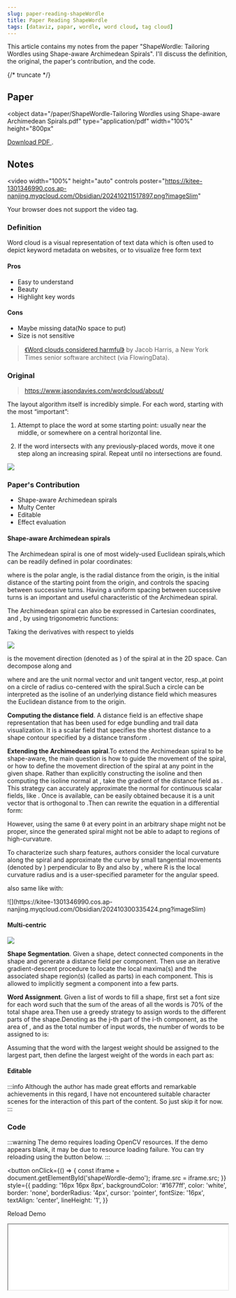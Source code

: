 ```yaml
---
slug: paper-reading-shapeWordle
title: Paper Reading ShapeWordle
tags: [dataviz, papar, wordle, word cloud, tag cloud]
---
```



This article contains my notes from the paper "ShapeWordle: Tailoring Wordles using Shape-aware Archimedean Spirals". I'll discuss the definition, the original, the paper's contribution, and the code.

{/* truncate */}

## Paper

<object
  data="/paper/ShapeWordle-Tailoring Wordles using Shape-aware Archimedean Spirals.pdf"
  type="application/pdf"
  width="100%"
  height="800px"
>
  <a href="/paper/ShapeWordle-Tailoring Wordles using Shape-aware Archimedean Spirals.pdf">
    Download PDF
  </a>
  .
</object>

## Notes

<video
  width="100%"
  height="auto"
  controls
  poster="https://kitee-1301346990.cos.ap-nanjing.myqcloud.com/Obsidian/202410211517897.png?imageSlim"
>
  <source src="/video/ShapeWordle.mp4" type="video/mp4" />
  Your browser does not support the video tag.
</video>

### Definition

Word cloud is a visual representation of text data which is often used to depict keyword metadata on websites, or to visualize free form text

#### Pros

- Easy to understand
- Beauty
- Highlight key words

#### Cons

- Maybe missing data(No space to put)
- Size is not sensitive

> [《Word clouds considered harmful》](https://www.niemanlab.org/2011/10/word-clouds-considered-harmful/) by Jacob Harris, a New York Times senior software architect (via FlowingData).

### Original

> https://www.jasondavies.com/wordcloud/about/

The layout algorithm itself is incredibly simple. For each word, starting with the most “important”:

1. Attempt to place the word at some starting point: usually near the middle, or somewhere on a central horizontal line.

2. If the word intersects with any previously-placed words, move it one step along an increasing spiral. Repeat until no intersections are found.

![](https://kitee-1301346990.cos.ap-nanjing.myqcloud.com/Obsidian/202410211603697.png?imageSlim)

### Paper's Contribution

- Shape-aware Archimedean spirals
- Multy Center
- Editable
- Effect evaluation

#### Shape-aware Archimedean spirals

The Archimedean spiral is one of most widely-used Euclidean spirals,which can be readily defined in polar coordinates:

<BlockMath math="r(\theta) = m\theta + b" />

where <InlineMath math="\theta" /> is the polar angle, <InlineMath math="r" /> is the radial distance from the origin, <InlineMath math="b = r(0)" /> is the initial distance of the starting point from the origin, and <InlineMath math="m" /> controls the spacing between successive turns. Having a uniform spacing <InlineMath math="2m\pi" /> between successive turns is an important and useful characteristic of the Archimedean spiral.

The Archimedean spiral can also be expressed in Cartesian coordinates, <InlineMath math="x" /> and <InlineMath math="y" />, by using trigonometric functions:

<BlockMath math="\left(\begin{array}{c}x\\y\end{array}\right) = r(\theta)\left(\begin{array}{c}cos\theta\\sin\theta\end{array}\right)" />

Taking the derivatives with respect to <InlineMath math="\theta" /> yields

<BlockMath math="\left\{\begin{array}{l}{\frac{dx}{d\theta} = mcos\theta-r(\theta)sin\theta}\\{\frac{dy}{d\theta} = msin\theta+r(\theta)cos\theta}\end{array}\right." />

![](https://kitee-1301346990.cos.ap-nanjing.myqcloud.com/Obsidian/202410211802686.png?imageSlim)

<InlineMath math="(\frac{dx}{d\theta},\frac{dy}{d\theta})" /> is the movement direction
(denoted as <InlineMath math="U" />) of the spiral at <InlineMath math="(x,y)" /> in
the 2D space. Can decompose <InlineMath math="U" /> along <InlineMath math="N=(cos\theta, sin\theta)^T" /> and <InlineMath math="T=(-sin\theta, cos\theta)^T" />

<BlockMath math="U = m \left(\begin{array}{c}cos\theta\\sin\theta\end{array}\right) + r(\theta) \left(\begin{array}{c}-sin\theta\\cos\theta\end{array}\right) = mN + r(\theta)T" />

where <InlineMath math="N" /> and <InlineMath math="T" /> are the unit normal vector and unit tangent vector, resp.,at point <InlineMath math="(x,y)" /> on a circle of radius <InlineMath math="\sqrt{x^2+y^2}" /> co-centered with the spiral.Such a circle can be interpreted as
the isoline of an underlying distance field <InlineMath math="\phi(x,y) = \sqrt{x^2+y^2}" /> which measures the Euclidean distance from <InlineMath math="(x,y)" /> to the origin.

**Computing the distance field**. A distance field is an effective shape representation that has been used for edge bundling and trail data visualization. It is a scalar field that specifies the shortest distance to a shape contour specified by a distance transform <InlineMath math="R^2 \rightarrow R_+" />.

<BlockMath math="\phi(p\in R^2,\Omega) = min_{q\in\Omega}||p-q||" />

**Extending the Archimedean spiral**.To extend the Archimedean spiral to be shape-aware, the main question is how to guide the movement of the spiral, or how to define the movement direction of the spiral at any point <InlineMath math="p" /> in the given shape. Rather than explicitly constructing the isoline and then computing the isoline normal at <InlineMath math="p" />, take the gradient of the distance field as <InlineMath math="N" />. This strategy can accurately approximate the normal for continuous scalar fields, like <InlineMath math="\phi" />. Once <InlineMath math="N" /> is available, <InlineMath math="T" /> can be easily obtained because it is a unit vector that is orthogonal to <InlineMath math="N" />.Then can rewrite the equation in a differential form:

<BlockMath math="\left(\begin{array}{c}dx\\dy\end{array}\right) = md\theta N + rd\theta T" />

However, using the same θ at every point in an arbitrary shape might not be proper, since the generated spiral might not be able to adapt to regions of high-curvature.

To characterize such sharp features, authors consider the local curvature along the spiral and approximate the curve by small tangential movements (denoted by <InlineMath math="ds" />) perpendicular to <InlineMath math="N" /> By <InlineMath math="Rd\eta" /> and also by <InlineMath math="Rd\theta" />, where R is the local curvature radius and <InlineMath math="\eta" /> is a user-specified parameter for the angular speed.

<BlockMath math="d\theta = \frac{Rd\eta}{r}" />

also same like with:

<BlockMath math="\left(\begin{array}{c}dx\\dy\end{array}\right) = \frac{mRd\eta}{r}N + Rd\eta T" />
![](https://kitee-1301346990.cos.ap-nanjing.myqcloud.com/Obsidian/202410300335424.png?imageSlim)

#### Multi-centric

![](https://kitee-1301346990.cos.ap-nanjing.myqcloud.com/Obsidian/202410300345513.png?imageSlim)

**Shape Segmentation**. Given a shape, detect connected components in the shape and generate a distance field per component. Then use an iterative gradient-descent procedure to locate the local maxima(s) and the associated shape region(s) (called as parts) in each component. This is allowed to implicitly segment a component into a few parts.

**Word Assignment**. Given a list of words to fill a shape, first set a font size for each word such that the sum of the areas of all the words is 70% of the total shape area.Then use a greedy strategy to assign words to the different parts of the shape.Denoting <InlineMath math="p_{i,j}" /> as the j-th part of the i-th component, <InlineMath math="A_{i,j}" /> as the area of <InlineMath math="p_{i,j}" />, and <InlineMath math="N" /> as the total number of input words, the number of words to be assigned to <InlineMath math="p_{i,j}" /> is:

<BlockMath math="\frac{A_{i,j}}{\sum_{u}\sum_{v}A_{u,v}}N" />

Assuming that the word with the largest weight should be assigned to the largest part, then define the largest weight of the words in each part as:

<BlockMath math="W_{i,j} = \frac{A_{i,j}}{max_{u,v}A_{u,v}}" />

#### Editable

:::info
Although the author has made great efforts and remarkable achievements in this regard, I have not encountered suitable character scenes for the interaction of this part of the content. So just skip it for now.
:::

### Code

:::warning
The demo requires loading OpenCV resources. If the demo appears blank, it may be due to resource loading failure. You can try reloading using the button below.
:::

<button
  onClick={() => {
    const iframe = document.getElementById('shapeWordle-demo');
    iframe.src = iframe.src;
  }}
  style={{
    padding: '16px 16px 8px',
    backgroundColor: '#1677ff',
    color: 'white',
    border: 'none',
    borderRadius: '4px',
    cursor: 'pointer',
    fontSize: '16px',
    textAlign: 'center',
    lineHeight: '1',
  }}
>
  Reload Demo
</button>

<iframe
  id="shapeWordle-demo"
  src="/demo/ShapeWordle/index.html"
  width="100%"
  style={{ border: 'none' }}
  onLoad={(e) => {
    // Adjust iframe height to match content
    const iframe = e.target;
    iframe.style.height =
      iframe.contentWindow.document.documentElement.scrollHeight + 'px';
  }}
/>

:::tip

In the demo above, the code for ShapeWordle has been reorganized by me. If you need to view the original source code of the paper, please visit https://github.com/RealKai42/Shape_Wordle.  
I'm not sure the code is 100% correct. Some place maybe need correct and optimize.
:::
